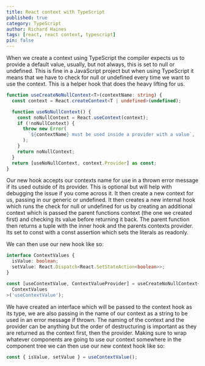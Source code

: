 ```yaml
---
title: React context with TypeScript
published: true
category: TypeScript
author: Richard Haines
tags: [react, react context, typescript]
pin: false
---
```


When we create a context using TypeScript the compiler expects us to provide a default value, usually, but not always, this is set to null or undefined. This is fine in a JavaScript project but when using TypeScript it means that we have to check for null or undefined every time we want to use the context. This is a helper hook that does the heavy lifting for us.

```typescript
function useCreateNoNullContext<T>(contextName: string) {
  const context = React.createContext<T | undefined>(undefined);

  function useNoNullContext() {
    const noNullContext = React.useContext(context);
    if (!noNullContext) {
      throw new Error(
        `${contextName} must be used inside a provider with a value`,
      );
    }
    return noNullContext;
  }
  return [useNoNullContext, context.Provider] as const;
}
```

Our new hook accepts our contexts name for use in a thrown error message if its used outside of its provider. This is optional but will help with debugging the issue if you come across it. It then create a new context for us, passing in our generic or undefined. It then creates a new internal hook which runs the check for null or undefined for us by creating an additional context which is passed the parent functions context (the one we created first) and checking its value before returning it back. The parent function then returns a tuple with the inner hook and the parents contexts provider. Its set to const with a const assertion which sets the literals as readonly.

We can then use our new hook like so:

```typescript
interface ContextValues {
  isValue: boolean;
  setValue: React.Dispatch<React.SetStateAction<boolean>>;
}

const [useContextValue, ContextValueProvider] = useCreateNoNullContext<
  ContextValues
>('useContextValue');
```

We have created an interface which will be passed to the context hook as its type, we are also passing in the name of our context as a string to be used in an error message if thrown. The naming of the context and the provider can be anything but the order of destructuring is important as they are returned as the context first, then the provider. Making sure to wrap whatever components are going to use our context somewhere in the component tree we can then use our new context hook like so:

```typescript
const { isValue, setValue } = useContextValue();
```
